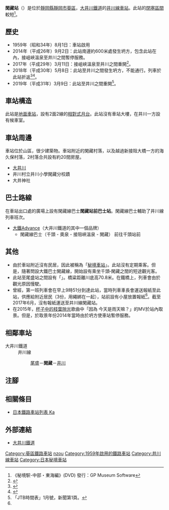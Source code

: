 {{NoteTA|G1=Transport
|T=zh-hans:闲藏站;zh-hk:閑藏站;zh-tw:閑藏車站;
|1=zh-hans:闲藏站;zh-hk:閑藏站;zh-tw:閑藏車站;
}}
{{Infobox station
|公司色 = #ff4f00
|站名 = 閑藏
|圖片 = Kanzo-Sta.jpg
|圖片說明 = 站內
|日文原名 = 閑蔵
|平假名 = かんぞう
|羅馬拼音 = KANZOU
|副站名 = 
|電報略號 = 
|所在地 = {{JPN}}[[靜岡縣|靜岡縣]][[靜岡市|靜岡市]][[葵區|葵區]]{{Translink|ja|井川村|井川村|井川}}
|座標 = {{coord|35|11|30.02|N|138|11|40.38|E|type:railwaystation_region:JP-24|display=inline,title}}
|車站構造 = [[地面車站|地面車站]]
|月台配置 = 2面2線
|啟用年月日 = 1959年（昭和34年）8月1日
|廢站年月日 = 
|乘客人數 = 5
|上下車人次 = 
|統計年度 = 2018
|轉車 = 
|全寬備註 = [[無人車站|無人車站]]<br>海拔：557米
|adjacent = {{Adjacent stations|system=大井川鐵道|line=井川線|left=尾盛|right=井川|note-left=2.7km|note-mid=距離[[千頭站|千頭]]20.5km|note-right=5.0km}}
}}
'''閑藏站'''（{{jpn|j=閑蔵駅|hg=かんぞうえき|rm=Kanzou eki|f=y}}）是位於[[靜岡縣|靜岡縣]][[靜岡市|靜岡市]][[葵區|葵區]]{{Translink|ja|井川村|井川村|井川}}，[[大井川鐵道|大井川鐵道]]的[[井川線|井川線]][[鐵路車站|車站]]。此站的[[閉塞區間|閉塞區間]]較短<ref name="hikyo">《秘境駅-中部・東海編》(DVD) 發行：GP Museum Software</ref>。

== 歷史 ==
* 1959年（昭和34年）8月1日：車站啟用
* 2014年（平成26年）9月2日：此站南邊約600米處發生坍方，包含此站在內，接岨峽溫泉至井川之間暫停服務。
* 2017年（平成29年）3月11日：接岨峽溫泉至井川之間重開<ref name="mynavi">{{Cite news|title=大井川鐵道井川線、接阻峡温泉～井川間3/11運転再開 - 記念イベントも開催|newspaper=Mynavi新聞|date=2017-01-12|url=http://news.mynavi.jp/news/2017/01/12/372/|accessdate=2018-04-07|language=ja|archive-date=2017-07-08|archive-url=https://web.archive.org/web/20170708144928/http://news.mynavi.jp/news/2017/01/12/372/|dead-url=no}}</ref>。
* 2018年（平成30年）5月8日：此站至井川之間發生坍方，不能通行。列車於此站折返<ref>{{Cite web |url=http://oigawa-railway.co.jp/ |title=大井川鐵道【公式】の運行情報 |access-date=2021-02-10 |archive-date=2018-05-09 |archive-url=https://web.archive.org/web/20180509112447/http://oigawa-railway.co.jp/ |dead-url=unfit }}</ref><ref>{{Cite press release |title=鉄道むすめスタンプラリーを当分の間、千頭駅に移設します。 |publisher=大井川鐵道 |date=2018年5月10日 |url=http://oigawa-railway.co.jp/archives/14125 |format=PDF |language=ja|accessdate=2018年5月13日 |archiveurl=https://web.archive.org/web/20180513002433/http://oigawa-railway.co.jp/archives/14125 |archivedate=2018年5月13日}}</ref>。
* 2019年（平成31年）3月9日：此站至井川之間重開<ref>「JTB時間表」1月號，新聞第1頁。</ref>。

== 車站構造 ==
此站是[[地面車站|地面車站]]，設有2面2線的[[相對式月台|相對式月台]]。此站沒有車站大樓，在井川一方設有候車室。

== 車站周邊 ==
車站位於山區，很少建築物。車站附近的閑藏村落，以及越過新接阻大橋一方的海久保村落，2村落合共設有約20間房屋。
* [[大井川|大井川]]
* 井川村立井川小學閑藏分校蹟
* 大井神社

== 巴士路線 ==
在車站出口處的廣場上設有閑藏線巴士'''閑藏站前巴士站'''。閑藏線巴士輔助了井川線列車班次。
*[[大鐵Advance|大鐵Advance]]（大井川鐵道的其中一個品牌）
**閑藏線巴士（千頭 - 奧泉 - 接阻峽溫泉 - 閑藏） 前往千頭站前

== 其他 ==
* 由於車站附近沒有民居，因此被稱為「[[秘境車站|秘境車站]]」。此站沒有定期乘客。但是，隨著問設大鐵巴士閑藏線，開始設有乘坐千頭‐閑藏之間的短途觀光客。
* 此站至尾盛站之間設有「{{Translink|ja|関の沢橋梁|關之澤橋樑}}」。橋粱距離川底高70.8米。在鐵橋上，列車會由於觀光原因慢駛。
* 曾經，第一班列車會在早上9時51分到達此站，當時列車車長會運送報紙至此站，供應給附近居民（3份，用繩綁在一起），站前設有小屋放置報紙<ref name="hikyo"/>。截至2017年6月，沒有報紙運送至井川線閑藏站。
* 在2015年，[[杯子中的枝葉隙光|杯子中的枝葉隙光]]歌曲中「因為 今天是雨天嘛？」的MV於站內取景。但是，於取景年份2014年當時由於坍方使車站暫停服務。

== 相鄰車站 ==
; 大井川鐵道
: 井川線
:: [[尾盛站|尾盛]]－'''閑藏'''－[[井川站|井川]]
== 注腳 ==
{{Reflist}}
== 相關條目 ==
* [[日本鐵路車站列表_Ka|日本鐵路車站列表 Ka]]
== 外部連結 ==
* [http://www.oigawa-railway.co.jp/ 大井川鐵道] {{Wayback|url=http://www.oigawa-railway.co.jp/ |date=20210817233110 }}{{ja icon}}
{{井川線}}
{{DEFAULTSORT:Kanzo}}
[[Category:葵區鐵路車站|Category:葵區鐵路車站]]
[[Category:日本鐵路車站_Ka|nzou]]
[[Category:1959年啟用的鐵路車站|Category:1959年啟用的鐵路車站]]
[[Category:井川線車站|Category:井川線車站]]
[[Category:日本秘境車站|Category:日本秘境車站]]